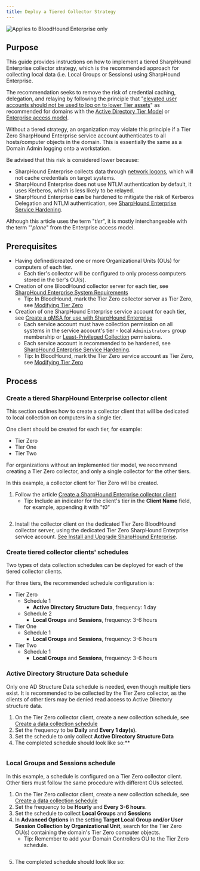 ```yaml
---
title: Deploy a Tiered Collector Strategy
---
```


<img noZoom src="/assets/enterprise-edition-pill-tag.svg" alt="Applies to BloodHound Enterprise only" />

## Purpose

This guide provides instructions on how to implement a tiered SharpHound Enterprise collector strategy, which is the recommended approach for collecting local data (i.e. Local Groups or Sessions) using SharpHound Enterprise.

The recommendation seeks to remove the risk of credential caching, delegation, and relaying by following the principle that "[elevated user accounts should not be used to log on to lower Tier assets](https://techcommunity.microsoft.com/t5/core-infrastructure-and-security/protecting-domain-administrative-credentials/ba-p/259210)" as recommended for domains with the [Active Directory Tier Model](https://learn.microsoft.com/en-us/microsoft-identity-manager/pam/tier-model-for-partitioning-administrative-privileges) or [Enterprise access model](https://learn.microsoft.com/en-us/security/privileged-access-workstations/privileged-access-access-model).

Without a tiered strategy, an organization may violate this principle if a Tier Zero SharpHound Enterprise service account authenticates to all hosts/computer objects in the domain. This is essentially the same as a Domain Admin logging onto a workstation.

Be advised that this risk is considered lower because:

* SharpHound Enterprise collects data through [network logons](https://learn.microsoft.com/en-us/windows-server/identity/securing-privileged-access/reference-tools-logon-types), which will not cache credentials on target systems.
* SharpHound Enterprise does not use NTLM authentication by default, it uses Kerberos, which is less likely to be relayed.
* SharpHound Enterprise **can** be hardened to mitigate the risk of Kerberos Delegation and NTLM authentication, see [SharpHound Enterprise Service Hardening](/manage-bloodhound/securing-bloodhound-and-collectors/sharphound-hardening).

Although this article uses the term "*tier*", it is mostly interchangeable with the term "'*plane*" from the Enterprise access model.

## Prerequisites

* Having defined/created one or more Organizational Units (OUs) for computers of each tier.
  * Each tier's collector will be configured to only process computers stored in the tier's OU(s).
* Creation of one BloodHound collector server for each tier, see [SharpHound Enterprise System Requirements](/collect-data/sharphound/install/system-requirements)
  * Tip: In BloodHound, mark the Tier Zero collector server as Tier Zero, see [Modifying Tier Zero](/core-concepts/modifying-tier-zero)
* Creation of one SharpHound Enterprise service account for each tier, see [Create a gMSA for use with SharpHound Enterprise](/collect-data/sharphound/install/configure-gmsa)
  * Each service account must have collection permission on all systems in the service account's tier - local `Administrators` group membership or [Least-Privileged Collection](/collect-data/enterprise-collection/least-privileged-collection) permissions.
  * Each service account is recommended to be hardened, see [SharpHound Enterprise Service Hardening](/manage-bloodhound/securing-bloodhound-and-collectors/sharphound-hardening).
  * Tip: In BloodHound, mark the Tier Zero service account as Tier Zero, see [Modifying Tier Zero](/core-concepts/modifying-tier-zero)

## Process

### Create a tiered SharpHound Enterprise collector client

This section outlines how to create a collector client that will be dedicated to local collection on computers in a single tier.

One client should be created for each tier, for example:

* Tier Zero
* Tier One
* Tier Two

For organizations without an implemented tier model, we recommend creating a Tier Zero collector, and only a single collector for the other tiers.

In this example, a collector client for Tier Zero will be created.

1. Follow the article [Create a SharpHound Enterprise collector client](/collect-data/enterprise-collection/create-collector)
   * Tip: Include an indicator for the client's tier in the **Client Name** field, for example, appending it with "t0"

<Frame>
  <img src="/assets/image-53.png" alt="" />
</Frame>

2. Install the collector client on the dedicated Tier Zero BloodHound collector server, using the dedicated Tier Zero SharpHound Enterprise service account. [See Install and Upgrade SharpHound Enterprise](/collect-data/sharphound/install/install-and-upgrade).

### Create tiered collector clients' schedules

Two types of data collection schedules can be deployed for each of the tiered collector clients.

For three tiers, the recommended schedule configuration is:

* Tier Zero
  * Schedule 1
    * **Active Directory Structure Data**, frequency: 1 day
  * Schedule 2
    * **Local Groups** and **Sessions**, frequency: 3-6 hours
* Tier One
  * Schedule 1
    * **Local Groups** and **Sessions**, frequency: 3-6 hours
* Tier Two
  * Schedule 1
    * **Local Groups** and **Sessions**, frequency: 3-6 hours

### Active Directory Structure Data schedule

Only one AD Structure Data schedule is needed, even though multiple tiers exist. It is recommended to be collected by the Tier Zero collector, as the clients of other tiers may be denied read access to Active Directory structure data.

1. On the Tier Zero collector client, create a new collection schedule, see [Create a data collection schedule](/collect-data/enterprise-collection/collection-schedule)
2. Set the frequency to be **Daily** and **Every 1 day(s)**.
3. Set the schedule to only collect **Active Directory Structure Data**
4. The completed schedule should look like so:\*\*

<Frame>
  <img src="/assets/image-54.png" alt="" />
</Frame>

### Local Groups and Sessions schedule

In this example, a schedule is configured on a Tier Zero collector client. Other tiers must follow the same procedure with different OUs selected.

1. On the Tier Zero collector client, create a new collection schedule, see [Create a data collection schedule](/collect-data/enterprise-collection/collection-schedule)
2. Set the frequency to be **Hourly** and **Every 3-6 hours**.
3. Set the schedule to collect **Local Groups** and **Sessions**
4. In **Advanced Options** in the setting **Target Local Group and/or User Session Collection by Organizational Unit**, search for the Tier Zero OU(s) containing the domain's Tier Zero computer objects.
   * Tip: Remember to add your Domain Controllers OU to the Tier Zero schedule.

<Frame>
  <img src="/assets/image-55.png" alt="" />
</Frame>

5. The completed schedule should look like so:

<Frame>
  <img src="/assets/image-56.png" alt="" />
</Frame>
